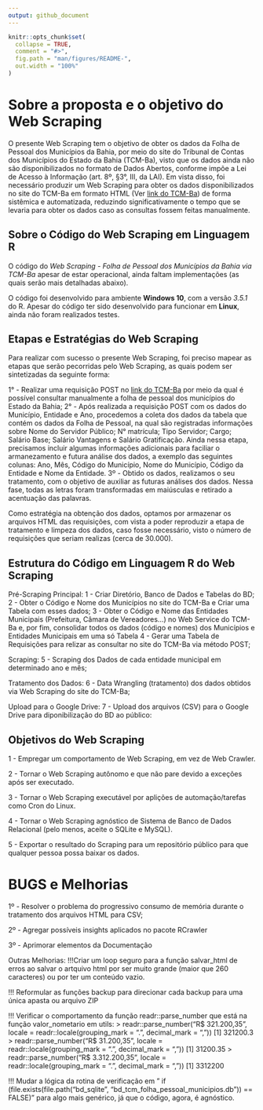 ```yaml
---
output: github_document
---
```


<!-- README.md is generated from README.Rmd. Please edit that file -->

```r
knitr::opts_chunk$set(
  collapse = TRUE,
  comment = "#>",
  fig.path = "man/figures/README-",
  out.width = "100%"
)
```
# Sobre a proposta e o objetivo do Web Scraping

O presente Web Scraping tem o objetivo de obter os dados da Folha de Pessoal dos Municípios da Bahia, por meio do site do Tribunal de Contas dos Municípios do Estado da Bahia (TCM-Ba), visto que os dados ainda não são disponibilizados no formato de Dados Abertos, conforme impõe a Lei de Acesso à Informação (art. 8º, §3°, III, da LAI). Em vista disso, foi necessário produzir um Web Scraping para obter os dados disponibilizados no site do TCM-Ba em formato HTML (Ver [link do TCM-Ba](http://www.tcm.ba.gov.br/portal-da-cidadania/pessoal/)) de forma sistêmica e automatizada, reduzindo significativamente o tempo que se levaria para obter os dados caso as consultas fossem feitas manualmente.


## Sobre o Código do Web Scraping em Linguagem R

O código do *Web Scraping - Folha de Pessoal dos Municípios da Bahia via TCM-Ba* apesar de estar operacional, ainda faltam implementações (as quais serão mais detalhadas abaixo).

O código foi desenvolvido para ambiente **Windows 10**, com a versão *3.5.1* do R. Apesar do código ter sido desenvolvido para funcionar em **Linux**, ainda não foram realizados testes.


## Etapas e Estratégias do Web Scraping

Para realizar com sucesso o presente Web Scraping, foi preciso mapear as etapas que serão pecorridas pelo Web Scraping, as quais podem ser sintetizadas da seguinte forma:

1° - Realizar uma requisição POST no [link do TCM-Ba](http://www.tcm.ba.gov.br/portal-da-cidadania/pessoal/) por meio da qual é possível consultar manualmente a folha de pessoal dos municípios do Estado da Bahia;
2° - Após realizada a requisição POST com os dados do Município, Entidade e Ano, procedemos a coleta dos dados da tabela que contém os dados da Folha de Pessoal, na qual são registradas informações sobre Nome do Servidor Público; N° matrícula; Tipo Servidor; Cargo; Salário Base; Salário Vantagens e Salário Gratificação. Ainda nessa etapa, precisamos incluir algumas informações adicionais para faciliar o armanezamento e futura análise dos dados, a exemplo das seguintes colunas: Ano, Mês, Código do Município, Nome do Município, Código da Entidade e Nome da Entidade.
3º - Obtido os dados, realizamos o seu tratamento, com o objetivo de auxiliar as futuras análises dos dados. Nessa fase, todas as letras foram transformadas em maiúsculas e retirado a acentuação das palavras.

Como estratégia na obtenção dos dados, optamos por armazenar os arquivos HTML das requisições, com vista a poder reproduzir a etapa de tratamento e limpeza dos dados, caso fosse necessário, visto o número de requisições que seriam realizas (cerca de 30.000).

## Estrutura do Código em Linguagem R do Web Scraping

Pré-Scraping Principal:
1 - Criar Diretório, Banco de Dados e Tabelas do BD;
2 - Obter o Código e Nome dos Municípios no site do TCM-Ba e Criar uma Tabela com esses dados;
3 - Obter o Código e Nome das Entidades Municipais (Prefeitura, Câmara de Vereadores...) no Web Service do TCM-Ba e, por fim, consolidar todos os dados (código e nomes) dos Municípios e Entidades Municipais em uma só Tabela
4 - Gerar uma Tabela de Requisições para relizar as consultar no site do TCM-Ba via método POST;

Scraping:
5 - Scraping dos Dados de cada entidade municipal em determinado ano e mês;

Tratamento dos Dados:
6 - Data Wrangling (tratamento) dos dados obtidos via Web Scraping do site do TCM-Ba;

Upload para o Google Drive:
7 - Upload dos arquivos (CSV) para o Google Drive para diponibilização do BD ao público:

## Objetivos do Web Scraping

1 - Empregar um comportamento de Web Scraping, em vez de Web Crawler.

2 - Tornar o Web Scraping autônomo e que não pare devido a exceções após ser executado.

3 - Tornar o Web Scraping executável por aplições de automação/tarefas como Cron do Linux.

4 - Tornar o Web Scraping agnóstico de Sistema de Banco de Dados Relacional (pelo menos, aceite o SQLite e MySQL).

5 - Exportar o resultado do Scraping para um repositório público para que qualquer pessoa possa baixar os dados.

# BUGS e Melhorias


1º - Resolver o problema do progressivo consumo de memória durante o tratamento dos arquivos HTML para CSV;

2º - Agregar possíveis insights aplicados no pacote RCrawler

3º - Aprimorar elementos da Documentação

Outras Melhorias:
!!!Criar um loop seguro para a função salvar_html de erros ao salvar o artquivo html por ser muito grande (maior que 260 caracteres) ou por ter um conteúdo vazio.

!!! Reformular as funções backup para direcionar cada backup para uma única apasta ou arquivo ZIP


!!! Verificar o comportamento da função readr::parse_number que está na função valor_nometario em utils:
> readr::parse_number("R$ 321.200,35", locale = readr::locale(grouping_mark = ".", decimal_mark = ","))
[1] 321200.3
> readr::parse_number("R$ 31.200,35", locale = readr::locale(grouping_mark = ".", decimal_mark = ","))
[1] 31200.35
> readr::parse_number("R$ 3.312.200,35", locale = readr::locale(grouping_mark = ".", decimal_mark = ","))
[1] 3312200

!!! Mudar a lógica da rotina de verificação em " if (file.exists(file.path("bd_sqlite", "bd_tcm_folha_pessoal_municipios.db")) == FALSE)" para algo mais genérico, já que o código, agora, é agnóstico.




